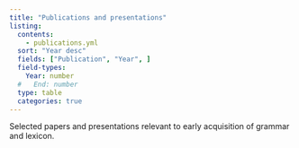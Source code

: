 ```yaml
---
title: "Publications and presentations"
listing: 
  contents: 
    - publications.yml
  sort: "Year desc"
  fields: ["Publication", "Year", ]
  field-types:
    Year: number
  #   End: number
  type: table
  categories: true
---
```


Selected papers and presentations relevant to early acquisition of grammar and lexicon. 
 